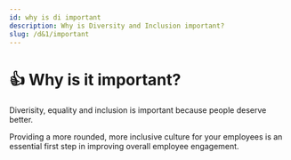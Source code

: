 ```yaml
---
id: why is di important
description: Why is Diversity and Inclusion important?
slug: /d&1/important
---
```


# 👍 Why is it important?


Diverisity, equality and inclusion is important because people deserve better. 

Providing a more rounded, more inclusive culture for your employees is an essential first step in improving overall employee engagement. 
